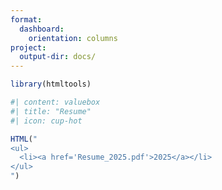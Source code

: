 ```yaml
---
format:
  dashboard:
    orientation: columns
project:
  output-dir: docs/
---
```


```r
library(htmltools)
```

::: {.card title="" width="33%"}

:::

```r
#| content: valuebox
#| title: "Resume"
#| icon: cup-hot

HTML("
<ul>
  <li><a href='Resume_2025.pdf'>2025</a></li>
</ul>
")
```

::: {.card title="" width="33%"}

:::

